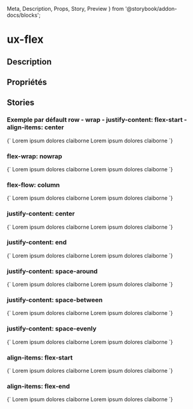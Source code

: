   Meta,
  Description,
  Props,
  Story,
  Preview
} from '@storybook/addon-docs/blocks';

# ux-flex

<Meta title="Components|Structures/Flex" />

## Description

<Description of="ux-flex" />

## Propriétés

<Props of="ux-flex" />

## Stories

### Exemple par défault row - wrap - justify-content: flex-start - align-items: center

<Preview>
  <Story name="row wrap" height="60px">
    {`
    <ux-flex>
      <ux-text>Lorem ipsum dolores claiborne</ux-text>
      <ux-text>Lorem ipsum dolores claiborne</ux-text>
    </ux-flex>
    `}
  </Story>
</Preview>

### flex-wrap: nowrap

<Preview>
  <Story name="row no wrap" height="60px">
    {`
    <ux-flex nowrap>
      <ux-text>Lorem ipsum dolores claiborne</ux-text>
      <ux-text>Lorem ipsum dolores claiborne</ux-text>
    </ux-flex>
    `}
  </Story>
</Preview>

### flex-flow: column

<Preview>
  <Story name="column" height="60px">
    {`
    <ux-flex column>
      <ux-text>Lorem ipsum dolores claiborne</ux-text>
      <ux-text>Lorem ipsum dolores claiborne</ux-text>
    </ux-flex>
    `}
  </Story>
</Preview>

### justify-content: center

<Preview>
  <Story name="justify center" height="60px">
    {`
    <ux-flex justify-content="center">
      <ux-text>Lorem ipsum dolores claiborne</ux-text>
      <ux-text>Lorem ipsum dolores claiborne</ux-text>
    </ux-flex>
    `}
  </Story>
</Preview>

### justify-content: end

<Preview>
  <Story name="justify end" height="60px">
    {`
    <ux-flex justify-content="end">
      <ux-text>Lorem ipsum dolores claiborne</ux-text>
      <ux-text>Lorem ipsum dolores claiborne</ux-text>
    </ux-flex>
    `}
  </Story>
</Preview>

### justify-content: space-around

<Preview>
  <Story name="justify space around" height="60px">
    {`
    <ux-flex justify-content="space-around">
      <ux-text>Lorem ipsum dolores claiborne</ux-text>
      <ux-text>Lorem ipsum dolores claiborne</ux-text>
    </ux-flex>
    `}
  </Story>
</Preview>

### justify-content: space-between

<Preview>
  <Story name="justify space between" height="60px">
    {`
    <ux-flex justify-content="space-between">
      <ux-text>Lorem ipsum dolores claiborne</ux-text>
      <ux-text>Lorem ipsum dolores claiborne</ux-text>
    </ux-flex>
    `}
  </Story>
</Preview>

### justify-content: space-evenly

<Preview>
  <Story name="justify space evenly" height="60px">
    {`
    <ux-flex justify-content="space-evenly">
      <ux-text>Lorem ipsum dolores claiborne</ux-text>
      <ux-text>Lorem ipsum dolores claiborne</ux-text>
    </ux-flex>
    `}
  </Story>
</Preview>

### align-items: flex-start

<Preview>
  <Story name="align start" height="60px">
    {`
    <ux-flex align-items="start">
      <ux-text>Lorem ipsum dolores claiborne</ux-text>
      <ux-text>Lorem ipsum dolores claiborne</ux-text>
    </ux-flex>
    `}
  </Story>
</Preview>

### align-items: flex-end

<Preview>
  <Story name="align end" height="60px">
    {`
    <ux-flex align-items="end">
      <ux-text>Lorem ipsum dolores claiborne</ux-text>
      <ux-text>Lorem ipsum dolores claiborne</ux-text>
    </ux-flex>
    `}
  </Story>
</Preview>

